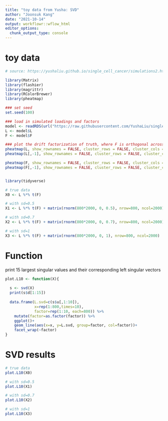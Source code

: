```yaml
---
title: "toy data from Yusha: SVD"
author: "Joonsuk Kang"
date: "2021-10-14"
output: workflowr::wflow_html
editor_options:
  chunk_output_type: console
---
```


# toy data

```r
# source: https://yushaliu.github.io/single_cell_cancer/simulations2.html

library(Matrix)
library(flashier)
library(magrittr)
library(RColorBrewer)
library(pheatmap)

### set seed
set.seed(100)

### load in simulated loadings and factors
model <- readRDS(url("https://raw.githubusercontent.com/YushaLiu/single_cell_cancer/master/data/model.rds"))
L <- model$L
F <- model$F

### plot the drift factorization of truth, where F is orthogonal across columns 
pheatmap(L, show_rownames = FALSE, cluster_rows = FALSE, cluster_cols = FALSE, main="True L")
pheatmap(L[,-1], show_rownames = FALSE, cluster_rows = FALSE, cluster_cols = FALSE, main="True L")

pheatmap(F, show_rownames = FALSE, cluster_rows = FALSE, cluster_cols = FALSE, main="True F")
pheatmap(F[,-1], show_rownames = FALSE, cluster_rows = FALSE, cluster_cols = FALSE, main="True F")


library(tidyverse)

# true data
X0 <- L %*% t(F)

# with sd=0.5
X1 <- L %*% t(F) + matrix(rnorm(800*2000, 0, 0.5), nrow=800, ncol=2000)

# with sd=0.7
X2 <- L %*% t(F) + matrix(rnorm(800*2000, 0, 0.7), nrow=800, ncol=2000)

# with sd=1
X3 <- L %*% t(F) + matrix(rnorm(800*2000, 0, 1), nrow=800, ncol=2000)
```

# Function 

print 15 largest singular values and their corresponding left singular vectors

```r
plot.L10 <- function(X){
  
  s <- svd(X)
  print(s$d[1:15])
  
  data.frame(L.svd=c(s$u[,1:10]),
             x=rep(1:800,times=10),
             factor=rep(1:10, each=800)) %>%
    mutate(factor=as.factor(factor)) %>%
    ggplot()+
    geom_line(aes(x=x, y=L.svd, group=factor, col=factor))+
    facet_wrap(~factor)
}
```


# SVD results


```r
# true data
plot.L10(X0)
```


```r
# with sd=0.5
plot.L10(X1)
```


```r
# with sd=0.7
plot.L10(X2)
```

```r
# with sd=1
plot.L10(X3)
```

